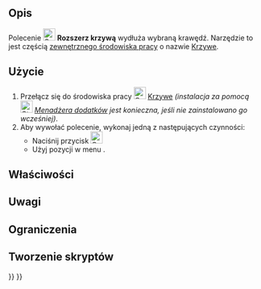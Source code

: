 <languages/>

{{Docnav/pl
|[[Curves_MixedCurve/pl|MixedCurve]]
|[[Curves_JoinCurve/pl|Połącz krzywą]]
|[[Curves_Workbench/pl|środowisko pracy Krzywe]]
|IconL=Curves_MixedCurve.svg
|IconR=Curves_JoinCurve.svg
|IconC=Curves_workbench_icon.svg
}}

{{GuiCommand/pl
|Name=Curves ExtendCurve
|Name/pl=Krzywe: Rozszerz krzywą
|MenuLocation=Curves → Extend Curve
|Workbenches=[[Curves_Workbench/pl|Krzywe]]
}}

<span id="Description"></span>
==Opis==

Polecenie [[Image:Curves_ExtendCurve.svg|24px]] '''Rozszerz krzywą''' wydłuża wybraną krawędź. Narzędzie to jest częścią [[External_workbenches/pl|zewnętrznego środowiska pracy]] o nazwie [[Curves_Workbench/pl|Krzywe]].

<span id="Usage"></span>
==Użycie==

# Przełącz się do środowiska pracy [[Image:Curves_workbench_icon.svg|24px]] [[Curves_Workbench/pl|Krzywe]] ''(instalacja za pomocą [[Image:Std_AddonMgr.svg|24px]] [[Std_AddonMgr/pl|Menadżera dodatków]] jest konieczna, jeśli nie zainstalowano go wcześniej)''.
# Aby wywołać polecenie, wykonaj jedną z następujących czynności:
#* Naciśnij przycisk [[Image:Curves_ExtendCurve.svg|24px]]
#* Użyj pozycji w menu {{MenuCommand|Curves → Extend Curve}}.

<span id="Properties"></span>
==Właściwości==


<span id="Notes"></span>
==Uwagi==


<span id="Limitations"></span>
==Ograniczenia==


<span id="Scripting"></span>
==Tworzenie skryptów==


{{Docnav/pl
|[[Curves_MixedCurve/pl|MixedCurve]]
|[[Curves_JoinCurve/pl|Połącz krzywą]]
|[[Curves_Workbench/pl|środowisko pracy Krzywe]]
|IconL=Curves_MixedCurve.svg
|IconR=Curves_JoinCurve.svg
|IconC=Curves_workbench_icon.svg
}}

{{Curves Tools navi{{#translation:}}}}
{{Userdocnavi{{#translation:}}}}